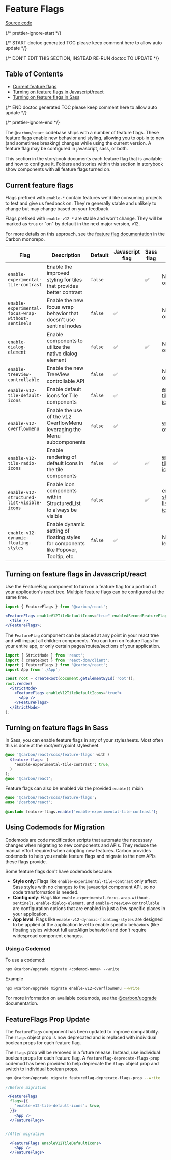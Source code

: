 
<Meta title="Getting Started/Feature Flags" />

# Feature Flags

[Source code](https://github.com/carbon-design-system/carbon/tree/main/packages/react/src/components/FeatureFlags)

{/* prettier-ignore-start */}

{/* START doctoc generated TOC please keep comment here to allow auto update */}

{/* DON'T EDIT THIS SECTION, INSTEAD RE-RUN doctoc TO UPDATE */}

## Table of Contents

* [Current feature flags](#current-feature-flags)
* [Turning on feature flags in Javascript/react](#turning-on-feature-flags-in-javascriptreact)
* [Turning on feature flags in Sass](#turning-on-feature-flags-in-sass)

{/* END doctoc generated TOC please keep comment here to allow auto update */}

{/* prettier-ignore-end */}

The `@carbon/react` codebase ships with a number of feature flags. These feature
flags enable new behavior and styling, allowing you to opt-in to new (and
sometimes breaking) changes while using the current version. A feature flag may
be configured in javascript, sass, or both.

This section in the storybook documents each feature flag that is available and
how to configure it. Folders and stories within this section in storybook show
components with all feature flags turned on.

## Current feature flags

Flags prefixed with `enable-*` contain features we'd like consuming projects to
test and give us feedback on. They're generally stable and unlikely to change
but may change based on your feedback.

Flags prefixed with `enable-v12-*` are stable and won't change. They will be
marked as `true` or "on" by default in the next major version, v12.

For more details on this approach, see the
[feature flag documentation](https://github.com/carbon-design-system/carbon/blob/main/docs/experimental-code.md)
in the Carbon monorepo.

| Flag                                               | Description                                                                          | Default | Javascript flag | Sass flag | Codemod Available |
| -------------------------------------------------- | ------------------------------------------------------------------------------------ | ------- | --------------- | --------- | ----------------- |
| `enable-experimental-tile-contrast`                | Enable the improved styling for tiles that provides better contrast                  | `false` |                 | ✅        | No - Style only   |
| `enable-experimental-focus-wrap-without-sentinels` | Enable the new focus wrap behavior that doesn't use sentinel nodes                   | `false` | ✅              |           | No - Config only  |
| `enable-dialog-element`                            | Enable components to utilize the native dialog element                               | `false` | ✅              | ✅        | No - Config only  |
| `enable-treeview-controllable`                     | Enable the new TreeView controllable API                                             | `false` | ✅              |           | No - Config only  |
| `enable-v12-tile-default-icons`                    | Enable default icons for Tile components                                             | `false` | ✅              |           | [enable-v12-tile-default-icons](https://github.com/carbon-design-system/carbon/tree/main/packages/upgrade#enable-v12-tile-default-icons) |
| `enable-v12-overflowmenu`                          | Enable the use of the v12 OverflowMenu leveraging the Menu subcomponents             | `false` | ✅              |           | [enable-v12-overflowmenu](https://github.com/carbon-design-system/carbon/tree/main/packages/upgrade#enable-v12-overflowmenu) |
| `enable-v12-tile-radio-icons`                      | Enable rendering of default icons in the tile components                             | `false` | ✅              | ✅        | [enable-v12-tile-radio-icons](https://github.com/carbon-design-system/carbon/tree/main/packages/upgrade#enable-v12-tile-radio-icons) |
| `enable-v12-structured-list-visible-icons`         | Enable icon components within StructuredList to always be visible                    | `false` |                 | ✅        | [enable-v12-structured-list-visible-icons](https://github.com/carbon-design-system/carbon/tree/main/packages/upgrade#enable-v12-structured-list-visible-icons) |
| `enable-v12-dynamic-floating-styles`               | Enable dynamic setting of floating styles for components like Popover, Tooltip, etc. | `false` | ✅              |           | No - App level    |


## Turning on feature flags in Javascript/react

Use the FeatureFlag component to turn on a feature flag for a portion of your
application's react tree. Multiple feature flags can be configured at the same
time.

```jsx
import { FeatureFlags } from '@carbon/react';

<FeatureFlags enableV12TileDefaultIcons="true" enableASecondFeatureFlag="true">
  <Tile />
</FeatureFlags>;
```

The `FeatureFlag` component can be placed at any point in your react tree and
will impact all children components. You can turn on feature flags for your
entire app, or only certain pages/routes/sections of your application.

```jsx
import { StrictMode } from 'react';
import { createRoot } from 'react-dom/client';
import { FeatureFlags } from '@carbon/react';
import App from './App';

const root = createRoot(document.getElementById('root'));
root.render(
  <StrictMode>
    <FeatureFlags enableV12TileDefaultIcons="true">
      <App />
    </FeatureFlags>
  </StrictMode>
);
```


## Turning on feature flags in Sass

In Sass, you can enable feature flags in any of your stylesheets. Most often
this is done at the root/entrypoint stylesheet.

```sass
@use '@carbon/react/scss/feature-flags' with (
  $feature-flags: (
    'enable-experimental-tile-contrast': true,
  )
);
@use '@carbon/react';
```

Feature flags can also be enabled via the provided `enable()` mixin

```sass
@use '@carbon/react/scss/feature-flags';
@use '@carbon/react';

@include feature-flags.enable('enable-experimental-tile-contrast');
```
## Using Codemods for Migration

Codemods are code modification scripts that automate the necessary changes when migrating to new components and APIs. They reduce the manual effort required when adopting new features. Carbon provides codemods to help you enable feature flags and migrate to the new APIs these flags provide.

Some feature flags don't have codemods because:
- **Style only**: Flags like `enable-experimental-tile-contrast` only affect Sass styles with no changes to the javascript component API, so no code transformation is needed.
- **Config only**: Flags like `enable-experimental-focus-wrap-without-sentinels`, `enable-dialog-element`, and `enable-treeview-controllable` are configuration options that are enabled in just a few specific places in your application.
- **App level**: Flags like `enable-v12-dynamic-floating-styles` are designed to be applied at the application level to enable specific behaviors (like floating styles without full autoAlign behavior) and don't require widespread component changes.

### Using a Codemod

To use a codemod:

```bash
npx @carbon/upgrade migrate <codemod-name> --write
```

Example

```bash
npx @carbon/upgrade migrate enable-v12-overflowmenu --write
```

For more information on available codemods, see the [@carbon/upgrade](https://github.com/carbon-design-system/carbon/tree/main/packages/upgrade/README.md) documentation.

## FeatureFlags Prop Update

The `FeatureFlags` component has been updated to improve compatibility. The
`flags` object prop is now deprecated and is replaced with individual boolean
props for each feature flag.

The `flags` prop will be removed in a future release. Instead, use individual
boolean props for each feature flag. A `featureflag-deprecate-flags-prop`
codemod has been provided to help deprecate the `flags` object prop and switch
to individual boolean props.

```bash
npx @carbon/upgrade migrate featureflag-deprecate-flags-prop --write
```

```jsx
//Before migration

 <FeatureFlags
  flags={{
    'enable-v12-tile-default-icons': true,
  }}>
    <App />
  </FeatureFlags>


//After migration

  <FeatureFlags enableV12TileDefaultIcons>
    <App />
  </FeatureFlags>
```
